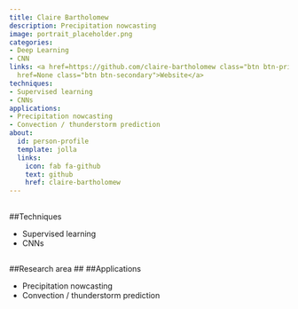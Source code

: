 ```yaml
---
title: Claire Bartholomew
description: Precipitation nowcasting
image: portrait_placeholder.png
categories:
- Deep Learning
- CNN
links: <a href=https://github.com/claire-bartholomew class="btn btn-primary">Github</a><a
  href=None class="btn btn-secondary">Website</a>
techniques:
- Supervised learning
- CNNs
applications:
- Precipitation nowcasting
- Convection / thunderstorm prediction
about:
  id: person-profile
  template: jolla
  links:
    icon: fab fa-github
    text: github
    href: claire-bartholomew
---
```

   
:::{#person-profile}
:::
   
##
##Techniques
   
- Supervised learning
- CNNs
   
##
##Research area
##
##Applications
   
- Precipitation nowcasting
- Convection / thunderstorm prediction
